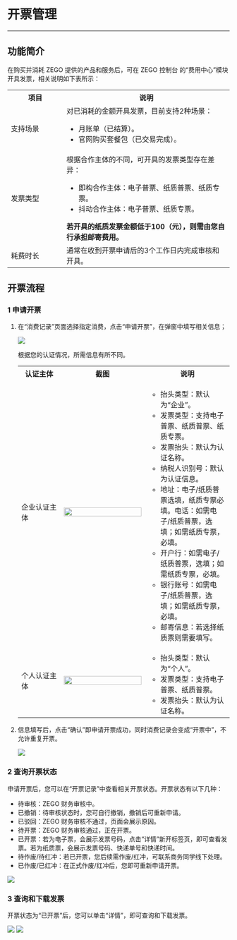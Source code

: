 # 开票管理

- - -

## 功能简介

在购买并消耗 ZEGO 提供的产品和服务后，可在 ZEGO 控制台 的“费用中心”模块开具发票，相关说明如下表所示：

<table>
  <colgroup>
    <col width="25%">
    <col width="75%">
  </colgroup>
<tbody><tr>
<th>项目</th>
<th>说明</th>
</tr>
<tr>
<td>支持场景
</td>
<td>对已消耗的金额开具发票，目前支持2种场景：<ul><li>月账单（已结算）。</li><li>官网购买套餐包（已交易完成）。</li></ul></td>
</tr>
<tr>
<td>发票类型
</td>
<td>根据合作主体的不同，可开具的发票类型存在差异：<ul><li>即构合作主体：电子普票、纸质普票、纸质专票。</li><li>抖动合作主体：电子普票、纸质专票。</li></ul>
<strong>若开具的纸质发票金额低于100（元），则需由您自行承担邮寄费用。</strong></td>
</tr>
<tr>
<td>耗费时长</td>
<td>通常在收到开票申请后的3个工作日内完成审核和开具。</td>
</tr>
</tbody></table>

## 开票流程

### 1 申请开票

1. 在“消费记录”页面选择指定消费，点击“申请开票”，在弹窗中填写相关信息；

    <img src="/Pics/console/receipt_1.jpeg">  

    根据您的认证情况，所需信息有所不同。

    <table>
    <colgroup>
        <col width="20%">
        <col width="40%">
        <col width="40%">
    </colgroup>
    <tbody><tr>
    <th>认证主体</th>
    <th>截图</th>
    <th>说明</th>
    </tr>
    <tr>
    <td>企业认证主体</td>
    <td><img src="/Pics/console/receipt_2.jpeg" width="100%"></td>
    <td><ul><li>抬头类型：默认为“企业”。</li><li>发票类型：支持电子普票、纸质普票、纸质专票。</li><li>发票抬头：默认为认证名称。</li><li>纳税人识别号：默认为认证信息。</li><li>地址：电子/纸质普票选填，纸质专票必填。电话：如需电子/纸质普票，选填；如需纸质专票，必填。</li><li>开户行：如需电子/纸质普票，选填；如需纸质专票，必填。</li><li>银行账号：如需电子/纸质普票，选填；如需纸质专票，必填。</li><li>邮寄信息：若选择纸质票则需要填写。</li></ul></td>
    </tr>
    <tr>
    <td>个人认证主体</td>
    <td><img src="/Pics/console/receipt_3.jpeg" width="100%"></td>
    <td><ul><li>抬头类型：默认为“个人”。</li><li>发票类型：支持电子普票、纸质普票。</li><li>发票抬头：默认为认证名称。</li></ul></td>
    </tr>
    </tbody></table>

2. 信息填写后，点击“确认”即申请开票成功，同时消费记录会变成“开票中”，不允许重复开票。

    <img src="/Pics/console/receipt_4.jpeg">  

### 2 查询开票状态

申请开票后，您可以在“开票记录”中查看相关开票状态。开票状态有以下几种：
- 待审核：ZEGO 财务审核中。
- 已撤销：待审核状态时，您可自行撤销，撤销后可重新申请。
- 已驳回：ZEGO 财务审核不通过，页面会展示原因。
- 待开票：ZEGO 财务审核通过，正在开票。
- 已开票：若为电子票，会展示发票号码，点击“详情”新开标签页，即可查看发票。若为纸质票，会展示发票号码、快递单号和快递时间。
- 待作废/待红冲：若已开票，您后续需作废/红冲，可联系商务同学线下处理。
- 已作废/已红冲：在正式作废/红冲后，您即可重新申请开票。

<img src="/Pics/console/receipt_5.jpeg">  

### 3 查询和下载发票

开票状态为“已开票”后，您可以单击“详情”，即可查询和下载发票。

<img src="/Pics/console/receipt_6.jpeg">  

<img src="/Pics/console/receipt_7.jpeg">
